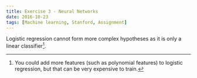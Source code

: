 ```yaml
---
title: Exercise 3 - Neural Networks
date: 2016-10-23
tags: [Machine learning, Stanford, Assignment]
---
```


Logistic regression cannot form more complex hypotheses as it is only a linear classifier[^1].

[^1]:You could add more features (such as polynomial features) to logistic regression, but that can be very expensive to train.